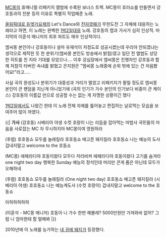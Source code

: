 [[MC몽]]의 휴매니멀 리패키지 앨범에 수록된 보너스 트랙. 
MC몽이 호러쇼를 만들면서 강호동과의 친분 등의 이유로 특별히 작업해준 노래.

[[올림픽대로 듀엣가요제]]의 Let's Dance와 [[전자깡패]]가 무한도전 그 자체에 대응하는 노래라고 하면, 이 노래는 완벽한 [[1박2일]]대응 노래. 
강호동의 랩과 가사가 심히 인상적. 마지막의 이훈석 매니저의 최후 파트도 매우 인상적이다.

엠씨몽 본인이나 강호동이나 설마 유재석이 저정도로 성공시켰는데 우리야 안되겠냐는 생각으로 제작한 듯 한 분위기(엠씨몽 본인도 방송에서 밝힘)였고 일단 전 앨범도 상당한 히트를 친 지라 기대를 모았으나....
이후 강심장에서 엠씨몽은 진행자인 강호동과 함께 처참히 타버린 속내를 밝혔고 은지원은 "엠씨몽 노래중에 순위 밖에 있는 건 처음봤어요!"라고.....

사실 곡의 완성도나 분위기가 대중성과 거리가 멀었고 리패키지가 팔릴 정도로 엠씨몽 본인이 큰 팬덤을 지닌게 아니었기에 (곡의 인기가 가수 본인의 인기보다 비중이 큰 케이스) 강호동의 이름값 만으로 성공할 수는 없는 게 자명한 상황이긴 했다

[[1박2일]]에서도 나왔긴 한데 이 노래 전체 자체를 틀어놓고 편집하는 날로먹는 모습을 보여주어 많이 까였다.

{{|
'''가사'''
(강호동)
시베리아 야생 수컷 호랑이
나는 리듬을 잡아먹는 마법사
국민들의 마음을 사로잡는 MC
자 무시하지마 MC몽이여 영원하라

(후렴)
호호동쇼
모두를 놀래킬라
호호동쇼
배고픈 돼지킬라
호호동쇼
나는 예능의 도사
겁내지말고 welcome to the 호동쇼

(MC몽)
에헤라디야 호동이왔다 모두다 저리비켜
에헤라디야 호동이왔다 고기를 숨겨라
one night two day 행복한 Sunday
예능의 정석인데
머리만 큰게 폼은 아닌데 모두가 오해하네

(후렴)
호호동쇼
모두를 놀래킬라 (One night two day)
호호동쇼
배고픈 돼지킬라 (시베리아 야생)
호호동쇼
나는 예능계도사 (수컷 호랑이)
겁내지말고 welcome to the 호동쇼

아하하하하하

(이훈석 - MC몽 매니저)
호동아 니 가수 한번  해볼래?
5000만원만 가져와바
없어?
그럼 니 엄마한테 함 말해봐
|}}

2010년에 이 노래를 능가하는 [[내 귀에 돼지]]가 등장했다. 
